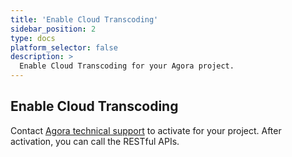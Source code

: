```yaml
---
title: 'Enable Cloud Transcoding'
sidebar_position: 2
type: docs
platform_selector: false
description: >
  Enable Cloud Transcoding for your Agora project.
---
```




<ManageAccount />

## Enable Cloud Transcoding

Contact [Agora technical support](mailto:support@agora.io) to activate <Vpd k="NAME" /> for your project. After activation, you can call the RESTful APIs.
